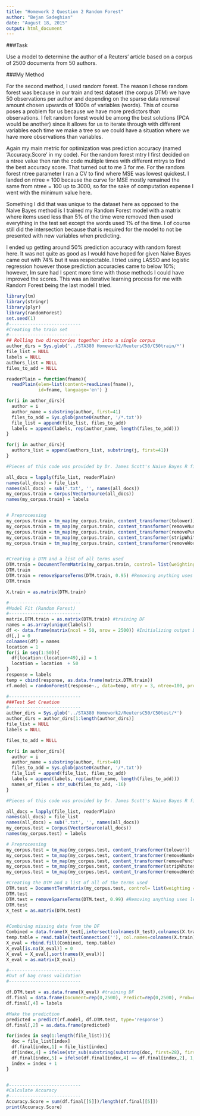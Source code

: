```yaml
---
title: "Homework 2 Question 2 Random Forest"
author: "Bejan Sadeghian"
date: "August 18, 2015"
output: html_document
---
```


###Task

Use a model to determine the author of a Reuters' article based on a corpus of 2500 documents from 50 authors.

###My Method

For the second method, I used random forest. The reason I chose random forest was because in our train and test dataset (the corpus DTM) we have 50 observations per author and depending on the sparse data removal amount chosen upwards of 1000s of variables (words). This of course poses a problem for us because we have more predictors than observations. I felt random forest would be among the best solutions (PCA would be another) since it allows for us to iterate through with different variables each time we make a tree so we could have a situation where we have more observations than variables.

Again my main metric for optimization was prediction accuracy (named 'Accuracy.Score' in my code). For the random forest mtry I first decided on a ntree value then ran the code multiple times with different mtrys to find the best accuracy score. That turned out to me 3 for me. For the random forest ntree parameter I ran a CV to find where MSE was lowest quickest. I landed on ntree = 100 because the curve for MSE mostly remained the same from ntree = 100 up to 3000, so for the sake of computation expense I went with the minimum value here.

Something I did that was unique to the dataset here as opposed to the Naive Bayes method is I trained my Random Forest model with a matrix where items used less than 5% of the time were removed then used everything in the test set except the words used 1% of the time. I of course still did the intersection because that is required for the model to not be presented with new variables when predicting.

I ended up getting around 50% prediction accuracy with random forest here. It was not quite as good as I would have hoped for given Naive Bayes came out with 74% but it was respectable. I tried using LASSO and logistic regression however those prediction accuracies came to below 10%; however, Im sure had I spent more time with those methods I could have improved the scores. This was an iterative learning process for me with Random Forest being the last model I tried.



```R
library(tm)
library(stringr)
library(plyr)
library(randomForest)
set.seed(1)
#---------------------------
#Creating the train set
#---------------------------
## Rolling two directories together into a single corpus
author_dirs = Sys.glob('../STA380 Homework2/ReutersC50/C50train/*')
file_list = NULL
labels = NULL
authors_list = NULL
files_to_add = NULL

readerPlain = function(fname){
  readPlain(elem=list(content=readLines(fname)), 
            id=fname, language='en') }

for(i in author_dirs){
  author = i
  author_name = substring(author, first=41)
  files_to_add = Sys.glob(paste0(author, '/*.txt'))
  file_list = append(file_list, files_to_add)
  labels = append(labels, rep(author_name, length(files_to_add)))
}

for(j in author_dirs){
  authors_list = append(authors_list, substring(j, first=41))
}

#Pieces of this code was provided by Dr. James Scott's Naive Bayes R file.

all_docs = lapply(file_list, readerPlain) 
names(all_docs) = file_list
names(all_docs) = sub('.txt', '', names(all_docs))
my_corpus.train = Corpus(VectorSource(all_docs))
names(my_corpus.train) = labels


# Preprocessing
my_corpus.train = tm_map(my_corpus.train, content_transformer(tolower))
my_corpus.train = tm_map(my_corpus.train, content_transformer(removeNumbers))
my_corpus.train = tm_map(my_corpus.train, content_transformer(removePunctuation))
my_corpus.train = tm_map(my_corpus.train, content_transformer(stripWhitespace))
my_corpus.train = tm_map(my_corpus.train, content_transformer(removeWords), stopwords('SMART'))


#Creating a DTM and a list of all terms used
DTM.train = DocumentTermMatrix(my_corpus.train, control= list(weighting = function(x) weightTfIdf(x, normalize = FALSE)))
DTM.train
DTM.train = removeSparseTerms(DTM.train, 0.95) #Removing anything uses less than 5% o the time considering the size of this DTM
DTM.train

X.train = as.matrix(DTM.train)

#---------------------------
#Model Fit (Random Forest)
#---------------------------
matrix.DTM.train = as.matrix(DTM.train) #training DF
names = as.array(unique(labels))
df <- data.frame(matrix(ncol = 50, nrow = 2500)) #Initializing output DF
df[,] = 0
colnames(df) = names
location = 1
for(i in seq(1:50)){
  df[location:(location+49),i] = 1
  location = location  + 50
}
response = labels
temp = cbind(response, as.data.frame(matrix.DTM.train))
rf.model = randomForest(response~., data=temp, mtry = 3, ntree=100, proximity=TRUE, importance=TRUE)

#---------------------------
###Test Set Creation
#---------------------------
author_dirs = Sys.glob('../STA380 Homework2/ReutersC50/C50test/*')
author_dirs = author_dirs[1:length(author_dirs)]
file_list = NULL
labels = NULL

files_to_add = NULL

for(i in author_dirs){
  author = i
  author_name = substring(author, first=40)
  files_to_add = Sys.glob(paste0(author, '/*.txt'))
  file_list = append(file_list, files_to_add)
  labels = append(labels, rep(author_name, length(files_to_add)))
  names_of_files = str_sub(files_to_add, -16)
}

#Pieces of this code was provided by Dr. James Scott's Naive Bayes R file.

all_docs = lapply(file_list, readerPlain) 
names(all_docs) = file_list
names(all_docs) = sub('.txt', '', names(all_docs))
my_corpus.test = Corpus(VectorSource(all_docs))
names(my_corpus.test) = labels

# Preprocessing
my_corpus.test = tm_map(my_corpus.test, content_transformer(tolower))
my_corpus.test = tm_map(my_corpus.test, content_transformer(removeNumbers))
my_corpus.test = tm_map(my_corpus.test, content_transformer(removePunctuation))
my_corpus.test = tm_map(my_corpus.test, content_transformer(stripWhitespace))
my_corpus.test = tm_map(my_corpus.test, content_transformer(removeWords), stopwords('SMART'))

#Creating the DTM and a list of all of the terms used
DTM.test = DocumentTermMatrix(my_corpus.test, control= list(weighting = function(x) weightTfIdf(x, normalize = FALSE)))
DTM.test
DTM.test = removeSparseTerms(DTM.test, 0.99) #Removing anything uses less than 5% o the time considering the size of this DTM
DTM.test
X_test = as.matrix(DTM.test)


#Combining missing data from the DF
Combined = data.frame(X_test[,intersect(colnames(X_test),colnames(X.train))])
temp.table = read.table(textConnection(''), col.names=colnames(X.train),colClasses='integer')
X_eval = rbind.fill(Combined, temp.table)
X_eval[is.na(X_eval)] = 0
X_eval = X_eval[,sort(names(X_eval))]
X_eval = as.matrix(X_eval)

#---------------------------
#Out of bag cross validation
#---------------------------

df.DTM.test = as.data.frame(X_eval) #training DF
df.final = data.frame(Document=rep(0,2500), Predict=rep(0,2500), Prob=rep(0,2500), Actual=rep(0,2500), Match=rep(0,2500)) #empty dataframe for results
df.final[,4] = labels

#Make the prediction
predicted = predict(rf.model, df.DTM.test, type='response')
df.final[,2] = as.data.frame(predicted)

for(index in seq(1:length(file_list))){
  doc = file_list[index]
  df.final[index,1] = file_list[index]
  df[index,4] = ifelse(str_sub(substring(substring(doc, first=28), first=1, last=(nchar(substring(doc, first=28))-16)),-1) == '/', substring(substring(doc, first=28), first=1, last=(nchar(substring(doc, first=28))-17)),substring(substring(doc, first=28), first=1, last=(nchar(substring(doc, first=28))-16)))
  df.final[index,5] = ifelse(df.final[index,4] == df.final[index,2], 1, 0)
  index = index + 1
}


#---------------------------
#Calculate Accuracy
#---------------------------
Accuracy.Score = sum(df.final[[5]])/length(df.final[[5]])
print(Accuracy.Score)
```


